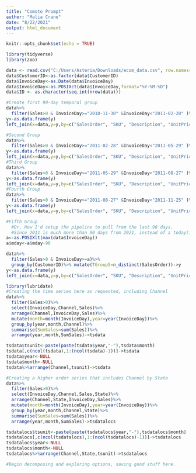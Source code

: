 ```yaml
---
title: "Comoto Prompt"
author: "Malia Crane"
date: "8/22/2021"
output: html_document
---
```


```r
knitr::opts_chunk$set(echo = TRUE)

library(tidyverse)
library(zoo)
```

```r

data <- read.csv("C:/Users/Asteria/Downloads/ecom_data.csv", row.names=NULL, stringsAsFactors=TRUE)
data$CustomerID<-as.factor(data$CustomerID)
data$InvoiceDay<-as.Date(data$InvoiceDay)
data$InvoiceDay<-as.POSIXct(data$InvoiceDay,format="%Y-%M-%D")
data$ID <- as.character(seq.int(nrow(data)))

#Create first 90-day temporal group
data%>%
  filter(Sales>0 & InvoiceDay>="2010-11-30" &InvoiceDay<"2011-02-28" )%>%         group_by(CustomerID)%>% mutate(TGroup1=n_distinct(SalesOrder))->y
y<-as.data.frame(y)
left_join(x=data,y=y,by=c("SalesOrder", "SKU", "Description", "UnitPrice", "CustomerID", "Channel", "State", "InvoiceDay", "Sales", "Quantity", "ID"))->data

#Second Group
data%>%
  filter(Sales>0 & InvoiceDay>="2011-02-28" &InvoiceDay<"2011-05-29" )%>%         group_by(CustomerID)%>% mutate(TGroup2=n_distinct(SalesOrder))->y
y<-as.data.frame(y)
left_join(x=data,y=y,by=c("SalesOrder", "SKU", "Description", "UnitPrice", "CustomerID", "Channel", "State", "InvoiceDay", "Sales", "Quantity", "ID","TGroup1"))->data
#Third Group
data%>%
  filter(Sales>0 & InvoiceDay>="2011-05-29" &InvoiceDay<"2011-08-27" )%>%         group_by(CustomerID)%>% mutate(TGroup3=n_distinct(SalesOrder))->y
y<-as.data.frame(y)
left_join(x=data,y=y,by=c("SalesOrder", "SKU", "Description", "UnitPrice", "CustomerID", "Channel", "State", "InvoiceDay", "Sales", "Quantity", "ID","TGroup1","TGroup2"))->data
#Fourth Group
data%>%
  filter(Sales>0 & InvoiceDay>="2011-08-27" &InvoiceDay<"2011-11-25" )%>%         group_by(CustomerID)%>% mutate(TGroup4=n_distinct(SalesOrder))->y
y<-as.data.frame(y)
left_join(x=data,y=y,by=c("SalesOrder", "SKU", "Description", "UnitPrice", "CustomerID", "Channel", "State", "InvoiceDay", "Sales", "Quantity", "ID","TGroup1","TGroup2","TGroup3"))->data

#Fifth Group - 
  #Or, How I'd setup the pipeline to pull from the last 90 days.
  #Since 2011 is much more than 90 days from 2021, instead of a today()      datetime I use the last date in the dataset with max(), pretending that today is the last date captured in the data.
a<-as.POSIXlt(max(data$InvoiceDay))
a$mday<-a$mday-90

data%>%
  filter(Sales>0 & InvoiceDay>=a)%>%
  group_by(CustomerID)%>% mutate(TGroup5=n_distinct(SalesOrder))->y
y<-as.data.frame(y)
left_join(x=data,y=y,by=c("SalesOrder", "SKU", "Description", "UnitPrice", "CustomerID", "Channel", "State", "InvoiceDay", "Sales", "Quantity", "ID","TGroup1","TGroup2","TGroup3","TGroup4"))->data
```

```r
library(lubridate)
#Creating the time series here as requested, including Channel
data%>%
  filter(Sales>0)%>%
  select(InvoiceDay,Channel,Sales)%>%
  arrange(Channel,InvoiceDay,Sales)%>%
  mutate(month=month(InvoiceDay),year=year(InvoiceDay))%>%
  group_by(year,month,Channel)%>%
  summarise(SumSales=sum(Sales))%>%
  arrange(year,month,SumSales)->tsdata

tsdata$tsunit<-paste(paste(tsdata$year,"-"),tsdata$month)
tsdata[,c(ncol(tsdata),1:(ncol(tsdata)-1))]->tsdata
tsdata$year<-NULL
tsdata$month<-NULL
tsdata%>%arrange(Channel,tsunit)->tsdata

#Creating a higher order series that includes Channel by State
data%>%
  filter(Sales>0)%>%
  select(InvoiceDay,Channel,Sales,State)%>%
  arrange(Channel,State,InvoiceDay,Sales)%>%
  mutate(month=month(InvoiceDay),year=year(InvoiceDay))%>%
  group_by(year,month,Channel,State)%>%
  summarise(SumSales=sum(Sales))%>%
  arrange(year,month,SumSales)->tsdatalocs

tsdatalocs$tsunit<-paste(paste(tsdatalocs$year,"-"),tsdatalocs$month)
tsdatalocs[,c(ncol(tsdatalocs),1:(ncol(tsdatalocs)-1))]->tsdatalocs
tsdatalocs$year<-NULL
tsdatalocs$month<-NULL
tsdatalocs%>%arrange(Channel,State,tsunit)->tsdatalocs
```

```r
#Begin decomposing and exploring options, saving good stuff here.

```
